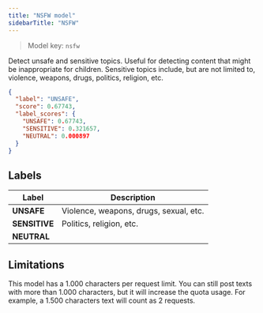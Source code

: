 ```yaml
---
title: "NSFW model"
sidebarTitle: "NSFW"
---
```


> Model key: `nsfw`

Detect unsafe and sensitive topics. Useful for detecting content that might be inappropriate for children. Sensitive topics include, but are not limited to, violence, weapons, drugs, politics, religion, etc.

```json NSFW Response Example:
{
  "label": "UNSAFE",
  "score": 0.67743,
  "label_scores": {
    "UNSAFE": 0.67743,
    "SENSITIVE": 0.321657,
    "NEUTRAL": 0.000897
  }
}
```

## Labels

| Label         | Description                            |
| ------------- | -------------------------------------- |
| **UNSAFE**    | Violence, weapons, drugs, sexual, etc. |
| **SENSITIVE** | Politics, religion, etc.               |
| **NEUTRAL**   |                                        |

<Snippet file="languages.mdx" />

## Limitations

This model has a 1.000 characters per request limit. You can still post texts with more than 1.000 characters, but it will increase the quota usage. For example, a 1.500 characters text will count as 2 requests.
